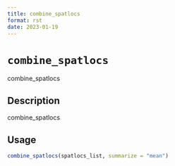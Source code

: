 ```yaml
--- 
title: combine_spatlocs 
format: rst 
date: 2023-01-19 
--- 
```

# `combine_spatlocs`

combine_spatlocs


## Description

combine_spatlocs


## Usage

```r
combine_spatlocs(spatlocs_list, summarize = "mean")
```


